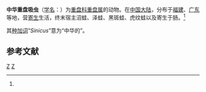 {{Speciesbox
| genus = Diplodiscus
| species = sinicus
| authority = (Li, 1937)<ref name='id10020'>{{cite web| url =http://www.bioinfo.cn/db05/BjdwSpecies.php?action=view&id=10020| title =中华重盘吸虫| work =《中国动物物种编目数据库》| publisher =中国科学院微生物研究所| author =中国科学院动物研究所| accessdate =2009-04-16| deadurl =yes| archiveurl =https://web.archive.org/web/20160305055955/http://www.bioinfo.cn/db05/BjdwSpecies.php?action=view&id=10020| archivedate =2016-03-05}}</ref>
}}

'''中华重盘吸虫'''（[[学名|学名]]：{{lang|la|''Diplodiscus sinicus''}}）为[[重盘科|重盘科]][[重盘属|重盘属]]的动物。在[[中国大陆|中国大陆]]，分布于[[福建|福建]]、[[广东|广东]]等地，营[[寄生|寄生]]生活，终末宿主沼蛙、泽蛙、黑斑蛙、虎纹蛙以及寄生于肠。<ref name='id10020'/>

其[[种加词|种加词]]“''Sinicus''”意为“中华的”。

== 参考文献 ==
{{reflist}}

{{Taxonbar}}

[[Category:重盘属|Z]]
[[Category:1937年描述的动物|Z]]


{{吸虫小作品}}